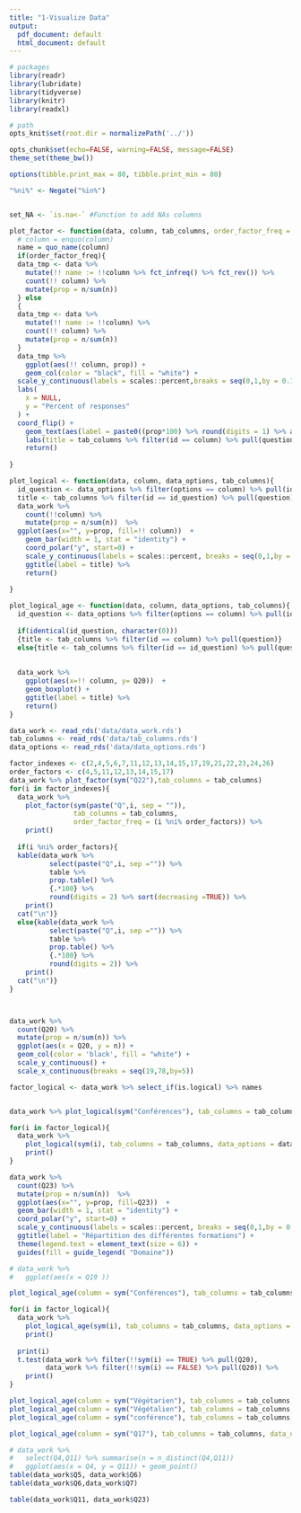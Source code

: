 ```yaml
---
title: "1-Visualize Data"
output:
  pdf_document: default
  html_document: default
---
```



```r
# packages
library(readr)
library(lubridate)
library(tidyverse)
library(knitr)
library(readxl)

# path
opts_knit$set(root.dir = normalizePath('../'))

opts_chunk$set(echo=FALSE, warning=FALSE, message=FALSE)
theme_set(theme_bw())

options(tibble.print_max = 80, tibble.print_min = 80)

"%ni%" <- Negate("%in%")


set_NA <- `is.na<-` #Function to add NAs columns

plot_factor <- function(data, column, tab_columns, order_factor_freq = TRUE ){
  # column = enquo(column)
  name = quo_name(column)
  if(order_factor_freq){
  data_tmp <- data %>%
    mutate(!! name := !!column %>% fct_infreq() %>% fct_rev()) %>%
    count(!! column) %>% 
    mutate(prop = n/sum(n))
  } else
  {
  data_tmp <- data %>%
    mutate(!! name := !!column) %>%
    count(!! column) %>% 
    mutate(prop = n/sum(n))    
  }
  data_tmp %>% 
    ggplot(aes(!! column, prop)) +
    geom_col(color = "black", fill = "white") +
  scale_y_continuous(labels = scales::percent,breaks = seq(0,1,by = 0.1)) +
  labs(
    x = NULL,
    y = "Percent of responses"
  ) + 
  coord_flip() +
    geom_text(aes(label = paste0((prop*100) %>% round(digits = 1) %>% as.character, " %")), size = 2, hjust = 1)+
    labs(title = tab_columns %>% filter(id == column) %>% pull(question))%>% 
    return()
  
}

plot_logical <- function(data, column, data_options, tab_columns){
  id_question <- data_options %>% filter(options == column) %>% pull(id)
  title <- tab_columns %>% filter(id == id_question) %>% pull(question)
  data_work %>%
    count(!!column) %>%
    mutate(prop = n/sum(n))  %>% 
  ggplot(aes(x="", y=prop, fill=!! column))  + 
    geom_bar(width = 1, stat = "identity") +
    coord_polar("y", start=0) +
    scale_y_continuous(labels = scales::percent, breaks = seq(0,1,by = 0.1)) + 
    ggtitle(label = title) %>% 
    return()
    
}

plot_logical_age <- function(data, column, data_options, tab_columns){
  id_question <- data_options %>% filter(options == column) %>% pull(id)
  
  if(identical(id_question, character(0))) 
  {title <- tab_columns %>% filter(id == column) %>% pull(question)}
  else{title <- tab_columns %>% filter(id == id_question) %>% pull(question)}
  
  
  data_work %>%
    ggplot(aes(x=!! column, y= Q20))  + 
    geom_boxplot() +
    ggtitle(label = title) %>% 
    return()
}

```


```r

data_work <- read_rds('data/data_work.rds')
tab_columns <- read_rds('data/tab_columns.rds')
data_options <- read_rds('data/data_options.rds')

```

```r
factor_indexes <- c(2,4,5,6,7,11,12,13,14,15,17,19,21,22,23,24,26)
order_factors <- c(4,5,11,12,13,14,15,17)
data_work %>% plot_factor(sym("Q22"),tab_columns = tab_columns)
for(i in factor_indexes){
  data_work %>%
    plot_factor(sym(paste("Q",i, sep = "")),
                tab_columns = tab_columns,
                order_factor_freq = (i %ni% order_factors)) %>%
    print()
  
  if(i %ni% order_factors){
  kable(data_work %>%
          select(paste("Q",i, sep ="")) %>%
          table %>%
          prop.table() %>%
          {.*100} %>%
          round(digits = 2) %>% sort(decreasing =TRUE)) %>%
    print()
  cat("\n")}
  else{kable(data_work %>%
          select(paste("Q",i, sep ="")) %>%
          table %>%
          prop.table() %>%
          {.*100} %>%
          round(digits = 2)) %>%
    print()
  cat("\n")}
}




```


```r

data_work %>% 
  count(Q20) %>% 
  mutate(prop = n/sum(n)) %>%  
  ggplot(aes(x = Q20, y = n)) +
  geom_col(color = 'black', fill = "white") +
  scale_y_continuous() +
  scale_x_continuous(breaks = seq(19,78,by=5))


```


```r

factor_logical <- data_work %>% select_if(is.logical) %>% names


data_work %>% plot_logical(sym("Conférences"), tab_columns = tab_columns, data_options = data_options)

for(i in factor_logical){
  data_work %>%
    plot_logical(sym(i), tab_columns = tab_columns, data_options = data_options) %>%
    print()
}

```

```r

data_work %>%
  count(Q23) %>%
  mutate(prop = n/sum(n))  %>% 
  ggplot(aes(x="", y=prop, fill=Q23))  + 
  geom_bar(width = 1, stat = "identity") +
  coord_polar("y", start=0) +
  scale_y_continuous(labels = scales::percent, breaks = seq(0,1,by = 0.1)) + 
  ggtitle(label = "Répartition des différentes formations") +
  theme(legend.text = element_text(size = 6)) + 
  guides(fill = guide_legend( "Domaine"))

```

```r

# data_work %>% 
#   ggplot(aes(x = Q19 )) 

```

```r

plot_logical_age(column = sym("Conférences"), tab_columns = tab_columns, data_options = data_options)

for(i in factor_logical){
  data_work %>%
    plot_logical_age(sym(i), tab_columns = tab_columns, data_options = data_options) %>%
    print()
  
  print(i)
  t.test(data_work %>% filter(!!sym(i) == TRUE) %>% pull(Q20),
         data_work %>% filter(!!sym(i) == FALSE) %>% pull(Q20)) %>% 
    print()
}

plot_logical_age(column = sym("Végétarien"), tab_columns = tab_columns, data_options = data_options)
plot_logical_age(column = sym("Végétalien"), tab_columns = tab_columns, data_options = data_options)
plot_logical_age(column = sym("conférence"), tab_columns = tab_columns, data_options = data_options)

```

```r

plot_logical_age(column = sym("Q17"), tab_columns = tab_columns, data_options = data_options)

```

```r

# data_work %>% 
#   select(Q4,Q11) %>% summarise(n = n_distinct(Q4,Q11))
#   ggplot(aes(x = Q4, y = Q11)) + geom_point() 
table(data_work$Q5, data_work$Q6)
table(data_work$Q6,data_work$Q7)

table(data_work$Q11, data_work$Q23)

```


